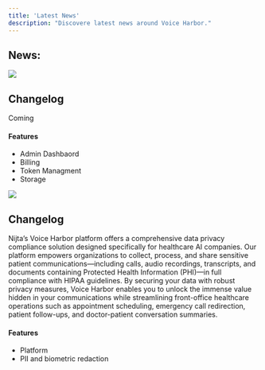 ```yaml
---
title: 'Latest News'
description: "Discovere latest news around Voice Harbor."
---
```


## News:

<Update label="2025 Mai Upcoming Release" description="Voice Harbor Platform V3.0">
  <Frame>
    <img className="block" src="/images/vh3.png" />
  </Frame>

  ## Changelog

  Coming

  #### Features

  * Admin Dashbaord 
  * Billing
  * Token Managment
  * Storage
</Update>

<Update label="October 2024" description="Voice Harbor Platform V2.0">
  <Frame>
    <img className="block" src="/images/vh2.png" />
  </Frame>

  ## Changelog

  Nijta’s Voice Harbor platform offers a comprehensive data privacy compliance solution designed specifically for healthcare AI companies. Our platform empowers organizations to collect, process, and share sensitive patient communications—including calls, audio recordings, transcripts, and documents containing Protected Health Information (PHI)—in full compliance with HIPAA guidelines. By securing your data with robust privacy measures, Voice Harbor enables you to unlock the immense value hidden in your communications while streamlining front-office healthcare operations such as appointment scheduling, emergency call redirection, patient follow-ups, and doctor-patient conversation summaries.

  #### Features

  * Platform
  * PII and biometric redaction
</Update>
